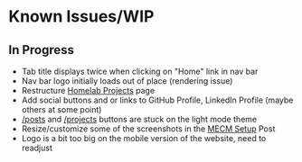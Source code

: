 # Known Issues/WIP
## In Progress
- Tab title displays twice when clicking on "Home" link in nav bar
- Nav bar logo initially loads out of place (rendering issue)
- Restructure [Homelab Projects](/projects/homelab) page
- Add social buttons and or links to GitHub Profile, LinkedIn Profile (maybe others at some point)
- [/posts](/posts) and [/projects](/projects) buttons are stuck on the light mode theme
- Resize/customize some of the screenshots in the [MECM Setup](/posts/microsoft/configuration-manager/mecm-setup) Post
- Logo is a bit too big on the mobile version of the website, need to readjust